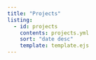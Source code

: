 ```yaml
---
title: "Projects"
listing:
  - id: projects
    contents: projects.yml
    sort: "date desc"
    template: template.ejs
---
```

